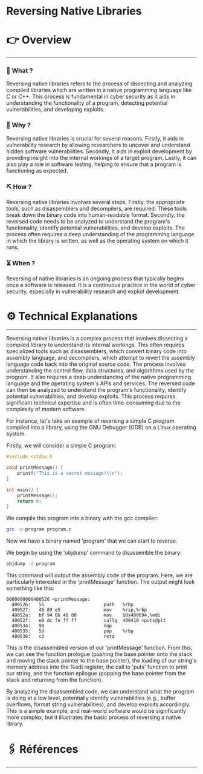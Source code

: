 # Reversing Native Libraries


# 👉 Overview

---

### 👀 What ?

Reversing native libraries refers to the process of dissecting and analyzing compiled libraries which are written in a native programming language like C or C++. This process is fundamental in cyber security as it aids in understanding the functionality of a program, detecting potential vulnerabilities, and developing exploits.


### 🧐 Why ?

Reversing native libraries is crucial for several reasons. Firstly, it aids in vulnerability research by allowing researchers to uncover and understand hidden software vulnerabilities. Secondly, it aids in exploit development by providing insight into the internal workings of a target program. Lastly, it can also play a role in software testing, helping to ensure that a program is functioning as expected.


### ⛏️ How ?

Reversing native libraries involves several steps. Firstly, the appropriate tools, such as disassemblers and decompilers, are required. These tools break down the binary code into human-readable format. Secondly, the reversed code needs to be analyzed to understand the program's functionality, identify potential vulnerabilities, and develop exploits. The process often requires a deep understanding of the programming language in which the library is written, as well as the operating system on which it runs.


### ⏳ When ?

Reversing of native libraries is an ongoing process that typically begins once a software is released. It is a continuous practice in the world of cyber security, especially in vulnerability research and exploit development.


# ⚙️ Technical Explanations

---

Reversing native libraries is a complex process that involves dissecting a compiled library to understand its internal workings. This often requires specialized tools such as disassemblers, which convert binary code into assembly language, and decompilers, which attempt to revert the assembly language code back into the original source code. The process involves understanding the control flow, data structures, and algorithms used by the program. It also requires a deep understanding of the native programming language and the operating system's APIs and services. The reversed code can then be analyzed to understand the program's functionality, identify potential vulnerabilities, and develop exploits. This process requires significant technical expertise and is often time-consuming due to the complexity of modern software.

For instance, let's take an example of reversing a simple C program compiled into a library, using the GNU Debugger (GDB) on a Linux operating system.

Firstly, we will consider a simple C program:

```c
#include <stdio.h

void printMessage() {
    printf("This is a secret message!\\n");
}

int main() {
    printMessage();
    return 0;
}

```

We compile this program into a binary with the gcc compiler:

```bash
gcc -o program program.c

```

Now we have a binary named 'program' that we can start to reverse.

We begin by using the 'objdump' command to disassemble the binary:

```bash
objdump -d program

```

This command will output the assembly code of the program. Here, we are particularly interested in the 'printMessage' function. The output might look something like this:

```
0000000000400526 <printMessage:
  400526:	55                   	push   %rbp
  400527:	48 89 e5             	mov    %rsp,%rbp
  40052a:	bf 94 06 40 00       	mov    $0x400694,%edi
  40052f:	e8 dc fe ff ff       	callq  400410 <puts@plt
  400534:	90                   	nop
  400535:	5d                   	pop    %rbp
  400536:	c3                   	retq

```

This is the disassembled version of our 'printMessage' function. From this, we can see the function prologue (pushing the base pointer onto the stack and moving the stack pointer to the base pointer), the loading of our string's memory address into the %edi register, the call to 'puts' function to print our string, and the function epilogue (popping the base pointer from the stack and returning from the function).

By analyzing the disassembled code, we can understand what the program is doing at a low level, potentially identify vulnerabilities (e.g., buffer overflows, format string vulnerabilities), and develop exploits accordingly. This is a simple example, and real-world software would be significantly more complex, but it illustrates the basic process of reversing a native library.

# 🖇️ Références

---